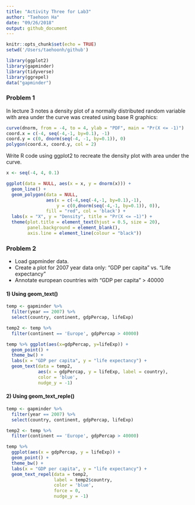 ```yaml
---
title: "Activity Three for Lab3"
author: "Taehoon Ha"
date: "09/26/2018"
output: github_document
---
```


```r
knitr::opts_chunk$set(echo = TRUE)
setwd('/Users/taehoonh/github')
```

```r
library(ggplot2)
library(gapminder)
library(tidyverse)
library(ggrepel)
data("gapminder")
```

### Problem 1
In lecture 3 notes a density plot of a normally distributed random variable with area under the curve was created using base R graphics:
```r
curve(dnorm, from = -4, to = 4, ylab = "PDF", main = "Pr(X <= -1)")
coord.x = c(-4, seq(-4,-1, by=0.1), -1)
coord.y = c(0, dnorm(seq(-4, -1, by=0.1)), 0)
polygon(coord.x, coord.y, col = 2)
```

Write R code using ggplot2 to recreate the density plot with area under the curve.
```r
x <- seq(-4, 4, 0.1)

ggplot(data = NULL, aes(x = x, y = dnorm(x))) +
  geom_line() +
  geom_polygon(data = NULL,
               aes(x = c(-4,seq(-4,-1, by=0.1),-1),
                   y = c(0,dnorm(seq(-4,-1, by=0.1)), 0)),
               fill = "red", col = 'black') +
  labs(x = "X", y = "Density", title = "Pr(X <= −1)") +
  theme(plot.title = element_text(hjust = 0.5, size = 20),
        panel.background = element_blank(),
        axis.line = element_line(colour = "black"))
```

### Problem 2
  * Load gapminder data.
  * Create a plot for 2007 year data only: "GDP per capita" vs. "Life expectancy"
  * Annotate european countries with "GDP per capita" > 40000

#### 1) Using geom_text()
```r
temp <- gapminder %>%
  filter(year == 2007) %>%
  select(country, continent, gdpPercap, lifeExp)

temp2 <- temp %>%
  filter(continent == 'Europe', gdpPercap > 40000)

temp %>% ggplot(aes(x=gdpPercap, y=lifeExp)) + 
  geom_point() +
  theme_bw() +
  labs(x = "GDP per capita", y = "life expectancy") +
  geom_text(data = temp2,
            aes(x = gdpPercap, y = lifeExp, label = country),
            color = 'blue',
            nudge_y = -1)
```
  
#### 2) Using geom_text_reple()
```r
temp <- gapminder %>%
  filter(year == 2007) %>%
  select(country, continent, gdpPercap, lifeExp)

temp2 <- temp %>%
  filter(continent == 'Europe', gdpPercap > 40000)

temp %>%
  ggplot(aes(x = gdpPercap, y = lifeExp)) + 
  geom_point() +
  theme_bw() +
  labs(x = "GDP per capita", y = "life expectancy") +
  geom_text_repel(data = temp2,
                  label = temp2$country,
                  color = 'blue',
                  force = 0,
                  nudge_y = -1)
```